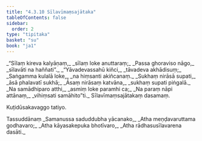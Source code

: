 ```yaml
---
title: "4.3.10 Sīlavīmaṃsajātaka"
tableOfContents: false
sidebar:
  order: 2
type: "tipitaka"
basket: "su"
book: "ja1"
---
```



<DynamicBreadcrumb />

<Division number="117" book="ja1">

<Paragraph number="1032" type="verses" book="ja1">
_“Sīlaṃ kireva kalyāṇaṃ,_  
_sīlaṃ loke anuttaraṃ;_  
_Passa ghoraviso nāgo,_  
_sīlavāti na haññati”._  

</Paragraph>

</Division>
<Division number="118" book="ja1">

<Paragraph number="1033" type="verses" book="ja1">
_“Yāvadevassahū kiñci,_  
_tāvadeva akhādisuṃ;_  
_Saṅgamma kulalā loke,_  
_na hiṃsanti akiñcanaṃ._  

</Paragraph>

</Division>
<Division number="119" book="ja1">

<Paragraph number="1034" type="verses" book="ja1">
_Sukhaṃ nirāsā supati,_  
_āsā phalavatī sukhā;_  
_Āsaṃ nirāsaṃ katvāna,_  
_sukhaṃ supati piṅgalā._  

</Paragraph>

</Division>
<Division number="120" book="ja1">

<Paragraph number="1035" type="verses" book="ja1">
_Na samādhiparo atthi,_  
_asmiṃ loke paramhi ca;_  
_Na paraṃ nāpi attānaṃ,_  
_vihiṃsati samāhito”ti._  


</Paragraph>
</Division>

<Paragraph number="1036" type="center" book="ja1">
Sīlavīmaṃsajātakaṃ dasamaṃ.

  
Kuṭidūsakavaggo tatiyo.



</Paragraph>

<Paragraph number="1037" type="center" book="ja1">
Tassuddānaṃ


</Paragraph>

<Paragraph number="1038" type="verses" book="ja1">
_Samanussa saduddubha yācanako,_  
_Atha meṇḍavaruttama godhavaro;_  
_Atha kāyasakepuka bhotīvaro,_  
_Atha rādhasusīlavarena dasāti._
</Paragraph>